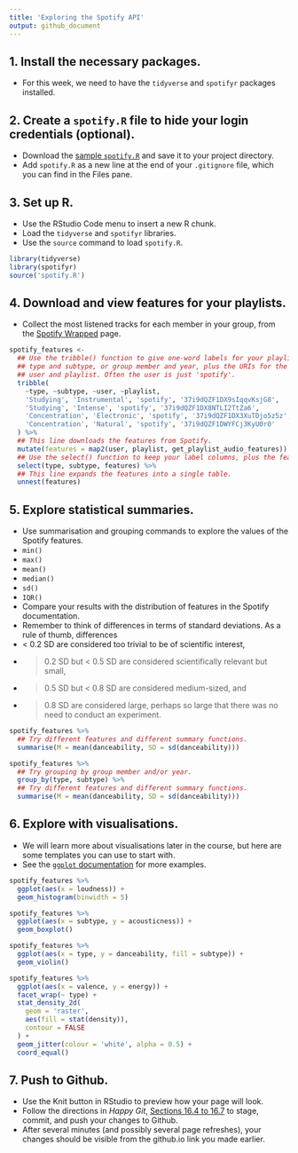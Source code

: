 ```yaml
---
title: 'Exploring the Spotify API'
output: github_document
---
```


## 1. Install the necessary packages.

- For this week, we need to have the `tidyverse` and `spotifyr` packages installed.

## 2. Create a `spotify.R` file to hide your login credentials (optional).

- Download the [sample `spotify.R`](./spotify.R) and save it to your project directory.
- Add `spotify.R` as a new line at the end of your `.gitignore` file,
which you can find in the Files pane.

## 3. Set up R.

- Use the RStudio Code menu to insert a new R chunk.
- Load the `tidyverse` and `spotifyr` libraries.
- Use the `source` command to load `spotify.R`.

```r
library(tidyverse)
library(spotifyr)
source('spotify.R')
```

## 4. Download and view features for your playlists.

- Collect the most listened tracks for each member in your group, from the [Spotify Wrapped](https://open.spotify.com/genre/2019-page) page.

```r
spotify_features <-
  ## Use the tribble() function to give one-word labels for your playlists, e.g.,
  ## type and subtype, or group member and year, plus the URIs for the Spotify
  ## user and playlist. Often the user is just 'spotify'.
  tribble(
    ~type, ~subtype, ~user, ~playlist,
    'Studying', 'Instrumental', 'spotify', '37i9dQZF1DX9sIqqvKsjG8',
    'Studying', 'Intense', 'spotify', '37i9dQZF1DX8NTLI2TtZa6',
    'Concentration', 'Electronic', 'spotify', '37i9dQZF1DX3XuTDjo5z5z',
    'Concentration', 'Natural', 'spotify', '37i9dQZF1DWYFCj3KyU0r0'
  ) %>% 
  ## This line downloads the features from Spotify.
  mutate(features = map2(user, playlist, get_playlist_audio_features)) %>% 
  ## Use the select() function to keep your label columns, plus the features.
  select(type, subtype, features) %>% 
  ## This line expands the features into a single table.
  unnest(features)
```

## 5. Explore statistical summaries.

- Use summarisation and grouping commands to explore the values of the Spotify features.
- `min()`
- `max()`
- `mean()`
- `median()`
- `sd()`
- `IQR()`
- Compare your results with the distribution of features in the Spotify documentation.
- Remember to think of differences in terms of standard deviations. As a rule of thumb, differences
- < 0.2 SD are considered too trivial to be of scientific interest,
- > 0.2 SD but < 0.5 SD are considered scientifically relevant but small,
- > 0.5 SD but < 0.8 SD are considered medium-sized, and
- > 0.8 SD are considered large, perhaps so large that there was no need to conduct an experiment.

```r
spotify_features %>% 
  ## Try different features and different summary functions.
  summarise(M = mean(danceability, SD = sd(danceability)))
```

```r
spotify_features %>% 
  ## Try grouping by group member and/or year.
  group_by(type, subtype) %>% 
  ## Try different features and different summary functions.
  summarise(M = mean(danceability, SD = sd(danceability)))
```

## 6. Explore with visualisations.

- We will learn more about visualisations later in the course, but here are some templates you can use to start with.
- See the [`ggplot` documentation](https://ggplot.tidyverse.org/) for more examples.

```r
spotify_features %>% 
  ggplot(aes(x = loudness)) +
  geom_histogram(binwidth = 5)
```

```r
spotify_features %>% 
  ggplot(aes(x = subtype, y = acousticness)) +
  geom_boxplot()
```


```r
spotify_features %>% 
  ggplot(aes(x = type, y = danceability, fill = subtype)) +
  geom_violin()
```

```r
spotify_features %>% 
  ggplot(aes(x = valence, y = energy)) + 
  facet_wrap(~ type) +
  stat_density_2d(
    geom = 'raster', 
    aes(fill = stat(density)), 
    contour = FALSE
  ) + 
  geom_jitter(colour = 'white', alpha = 0.5) + 
  coord_equal()
```

## 7. Push to Github.

- Use the Knit button in RStudio to preview how your page will look.
- Follow the directions in *Happy Git*, [Sections 16.4 to  16.7](https://happygitwithr.com/existing-github-first.html#stage-and-commit) to stage, commit, and push your changes to Github.
- After several minutes (and possibly several page refreshes), your changes should be visible from the github.io link you made earlier.

